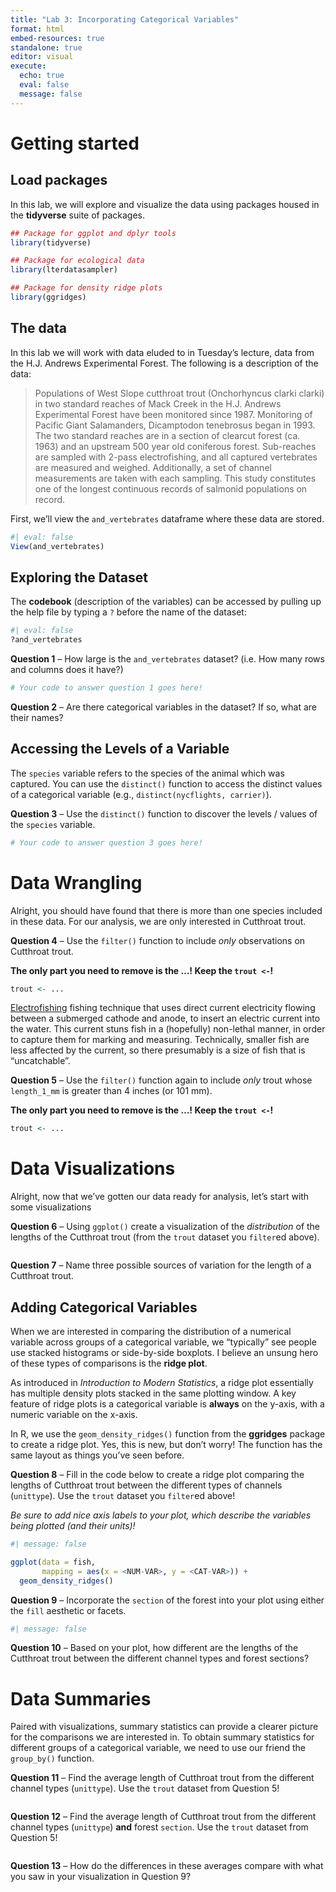 ```yaml
---
title: "Lab 3: Incorporating Categorical Variables"
format: html
embed-resources: true
standalone: true
editor: visual
execute: 
  echo: true
  eval: false
  message: false
---
```


# Getting started

## Load packages

In this lab, we will explore and visualize the data using packages housed in the **tidyverse** suite of packages.

```r
## Package for ggplot and dplyr tools
library(tidyverse)

## Package for ecological data
library(lterdatasampler)

## Package for density ridge plots
library(ggridges)
```

## The data

In this lab we will work with data eluded to in Tuesday's lecture, data from the H.J. Andrews Experimental Forest. The following is a description of the data:

> Populations of West Slope cutthroat trout (Onchorhyncus clarki clarki) in two standard reaches of Mack Creek in the H.J. Andrews Experimental Forest have been monitored since 1987. Monitoring of Pacific Giant Salamanders, Dicamptodon tenebrosus began in 1993. The two standard reaches are in a section of clearcut forest (ca. 1963) and an upstream 500 year old coniferous forest. Sub-reaches are sampled with 2-pass electrofishing, and all captured vertebrates are measured and weighed. Additionally, a set of channel measurements are taken with each sampling. This study constitutes one of the longest continuous records of salmonid populations on record.

First, we'll view the `and_vertebrates` dataframe where these data are stored.

```r
#| eval: false
View(and_vertebrates)
```

## Exploring the Dataset

The **codebook** (description of the variables) can be accessed by pulling up the help file by typing a `?` before the name of the dataset:

```r
#| eval: false
?and_vertebrates
```

**Question 1** -- How large is the `and_vertebrates` dataset? (i.e. How many rows and columns does it have?)

```r
# Your code to answer question 1 goes here! 

```

**Question 2** -- Are there categorical variables in the dataset? If so, what are their names?

## Accessing the Levels of a Variable

The `species` variable refers to the species of the animal which was captured. You can use the `distinct()` function to access the distinct values of a categorical variable (e.g., `distinct(nycflights, carrier)`).

**Question 3** -- Use the `distinct()` function to discover the levels / values of the `species` variable.

```r
# Your code to answer question 3 goes here! 

```

# Data Wrangling

Alright, you should have found that there is more than one species included in these data. For our analysis, we are only interested in Cutthroat trout.

**Question 4** -- Use the `filter()` function to include *only* observations on Cutthroat trout.

**The only part you need to remove is the ...! Keep the `trout <-`!**

```r
trout <- ...
```

[Electrofishing](https://en.wikipedia.org/wiki/Electrofishing) fishing technique that uses direct current electricity flowing between a submerged cathode and anode, to insert an electric current into the water. This current stuns fish in a (hopefully) non-lethal manner, in order to capture them for marking and measuring. Technically, smaller fish are less affected by the current, so there presumably is a size of fish that is "uncatchable".

**Question 5** -- Use the `filter()` function again to include *only* trout whose `length_1_mm` is greater than 4 inches (or 101 mm).

**The only part you need to remove is the ...! Keep the `trout <-`!**

```r
trout <- ...
```

# Data Visualizations

Alright, now that we've gotten our data ready for analysis, let's start with some visualizations

**Question 6** -- Using `ggplot()` create a visualization of the *distribution* of the lengths of the Cutthroat trout (from the `trout` dataset you `filter`ed above).

```r

```

**Question 7** -- Name three possible sources of variation for the length of a Cutthroat trout.

## Adding Categorical Variables

When we are interested in comparing the distribution of a numerical variable across groups of a categorical variable, we "typically" see people use stacked histograms or side-by-side boxplots. I believe an unsung hero of these types of comparisons is the **ridge plot**.

As introduced in *Introduction to Modern Statistics*, a ridge plot essentially has multiple density plots stacked in the same plotting window. A key feature of ridge plots is a categorical variable is **always** on the y-axis, with a numeric variable on the x-axis.

In R, we use the `geom_density_ridges()` function from the **ggridges** package to create a ridge plot. Yes, this is new, but don't worry! The function has the same layout as things you've seen before.

**Question 8** -- Fill in the code below to create a ridge plot comparing the lengths of Cutthroat trout between the different types of channels (`unittype`). Use the `trout` dataset you `filter`ed above!

*Be sure to add nice axis labels to your plot, which describe the variables being plotted (and their units)!*

```r
#| message: false

ggplot(data = fish, 
       mapping = aes(x = <NUM-VAR>, y = <CAT-VAR>)) +
  geom_density_ridges() 

```

**Question 9** -- Incorporate the `section` of the forest into your plot using either the `fill` aesthetic or facets.

```r
#| message: false


```

**Question 10** -- Based on your plot, how different are the lengths of the Cutthroat trout between the different channel types and forest sections?

# Data Summaries

Paired with visualizations, summary statistics can provide a clearer picture for the comparisons we are interested in. To obtain summary statistics for different groups of a categorical variable, we need to use our friend the `group_by()` function.

**Question 11** -- Find the average length of Cutthroat trout from the different channel types (`unittype`). Use the `trout` dataset from Question 5!

```r


```

**Question 12** -- Find the average length of Cutthroat trout from the different channel types (`unittype`) **and** forest `section`. Use the `trout` dataset from Question 5!

```r


```

**Question 13** -- How do the differences in these averages compare with what you saw in your visualization in Question 9?
